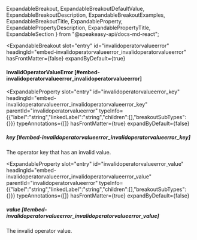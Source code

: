   ExpandableBreakout,
  ExpandableBreakoutDefaultValue,
  ExpandableBreakoutDescription,
  ExpandableBreakoutExamples,
  ExpandableBreakoutTitle,
  ExpandableProperty,
  ExpandablePropertyDescription,
  ExpandablePropertyTitle,
  ExpandableSection
} from "@speakeasy-api/docs-md-react";

<ExpandableSection>

<ExpandableBreakout
  slot="entry"
  id="invalidoperatorvalueerror"
  headingId="embed-invalidoperatorvalueerror_invalidoperatorvalueerror"
  hasFrontMatter={false}
  expandByDefault={true}
>

<ExpandableBreakoutTitle slot="title">

#### InvalidOperatorValueError [#embed-invalidoperatorvalueerror_invalidoperatorvalueerror]

</ExpandableBreakoutTitle>

<ExpandableBreakoutDescription slot="description">

</ExpandableBreakoutDescription>

<ExpandableBreakoutExamples slot="examples">

</ExpandableBreakoutExamples>

<ExpandableBreakoutDefaultValue slot="defaultValue">

</ExpandableBreakoutDefaultValue>

</ExpandableBreakout>

<ExpandableProperty
  slot="entry"
  id="invalidoperatorvalueerror_key"
  headingId="embed-invalidoperatorvalueerror_invalidoperatorvalueerror_key"
  parentId="invalidoperatorvalueerror"
  typeInfo={{"label":"string","linkedLabel":"string","children":[],"breakoutSubTypes":{}}}
  typeAnnotations={[]}
  hasFrontMatter={true}
  expandByDefault={false}
>

<ExpandablePropertyTitle slot="title">

##### key [#embed-invalidoperatorvalueerror_invalidoperatorvalueerror_key]

</ExpandablePropertyTitle>

<ExpandablePropertyDescription slot="description">

The operator key that has an invalid value.

</ExpandablePropertyDescription>

</ExpandableProperty>

<ExpandableProperty
  slot="entry"
  id="invalidoperatorvalueerror_value"
  headingId="embed-invalidoperatorvalueerror_invalidoperatorvalueerror_value"
  parentId="invalidoperatorvalueerror"
  typeInfo={{"label":"string","linkedLabel":"string","children":[],"breakoutSubTypes":{}}}
  typeAnnotations={[]}
  hasFrontMatter={true}
  expandByDefault={false}
>

<ExpandablePropertyTitle slot="title">

##### value [#embed-invalidoperatorvalueerror_invalidoperatorvalueerror_value]

</ExpandablePropertyTitle>

<ExpandablePropertyDescription slot="description">

The invalid operator value.

</ExpandablePropertyDescription>

</ExpandableProperty>

</ExpandableSection>